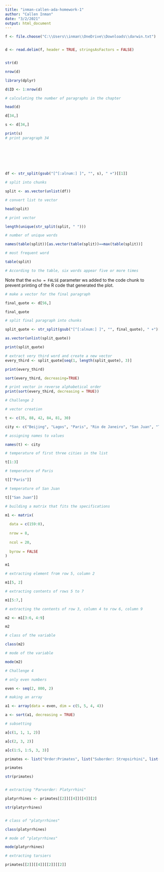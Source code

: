 ---
title: "inman-callen-ada-homework-1"
author: "Callen Inman"
date: "3/2/2021"
output: html_document
---


```{r}
f <- file.choose("C:\\Users\\inman\\OneDrive\\Downloads\\darwin.txt")


d <- read.delim(f, header = TRUE, stringsAsFactors = FALSE)


str(d)

nrow(d)

library(dplyr)

d$ID <- 1:nrow(d)

# calculating the number of paragraphs in the chapter

head(d)

d[34,]

s <- d[34,]

print(s)
# print paragraph 34



```

```{r}

                                                                                                                                                                                                                                                                                                                                                                                                                                                                                                                                                                                                                                                                                                                                                                                                                                                                                                                                                                                                                                                                                                                                                                                                                                library(stringr)
                                                                                                                                                                                                                                                                                                                                                                                                                                                                                                                                                                                                                                                                                                                                                                                                                                                                                                                                                                                                                                                                                                                                                                                                                                                                                              str <- "The fact, as we have seen, that all past and present organic beings can be arranged within a few great classes, in groups subordinate to groups, and with the extinct groups often falling in between the recent groups, is intelligible on the theory of natural selection with its contingencies of extinction and divergence of character. On these same principles we see how it is that the mutual affinities of the forms within each class are so complex and circuitous. We see why certain characters are far more serviceable than others for classification; why adaptive characters, though of paramount importance to the beings, are of hardly any importance in classification; why characters derived from rudimentary parts, though of no service to the beings, are often of high classificatory value; and why embryological characters are often the most valuable of all. The real affinities of all organic beings, in contradistinction to their adaptive resemblances, are due to inheritance or community of descent. The Natural System is a genealogical arrangement, with the acquired grades of difference, marked by the terms, varieties, species, genera, families, etc.; and we have to discover the lines of descent by the most permanent characters, whatever they may be, and of however slight vital importance."
                                                                                                                                                                                                                                                                                                                                                                                                                                                                                                                                                                                                                                                                                                                                                                                                                                                                                                                                                                                                                                
                                                                                                                                                                                                                                                                                                                                                                                                                                                                                                                                                                                                                                                                                                                                                                                                                                                                                                                                                                                                                                                                                                      library(dplyr)                                                                                                 

df <- str_split(gsub("[^[:alnum:] ]", "", s), " +")[[1]]

# split into chunks

split <- as.vector(unlist(df))

# convert list to vector

head(split)

# print vector

length(unique(str_split(split, " ")))

# number of unique words

names(table(split))[as.vector(table(split))==max(table(split))]

# most frequent word

table(split)

# According to the table, six words appear five or more times
```

Note that the `echo = FALSE` parameter ws added to the code chunk to prevent printing of the R code that generated the plot.

```{r}

# make a vector for the final paragraph

final_quote <- d[56,]

final_quote

# split final paragraph into chunks

split_quote <- str_split(gsub("[^[:alnum:] ]", "", final_quote), " +")[[1]]

as.vector(unlist(split_quote))

print(split_quote)

# extract very third word and create a new vector 
every_third <- split_quote[seq(1, length(split_quote), 3)]

print(every_third)

sort(every_third, decreasing=TRUE)

# print vector in reverse alphabetical order
print(sort(every_third, decreasing = TRUE))
```

```{r}
# Challenge 2

# vector creation

t <- c(35, 88, 42, 84, 81, 30)

city <- c("Beijing", "Lagos", "Paris", "Rio de Janeiro", "San Juan", "Toronto")

# assigning names to values

names(t) <- city

# temperature of first three cities in the list

t[1:3]

# temperature of Paris

t[["Paris"]]

# temperature of San Juan

t[["San Juan"]]


```
```{r}

# building a matrix that fits the specifications

m1 <- matrix(
  
  data = c(159:0),
  
  nrow = 8,
  
  ncol = 20,
  
  byrow = FALSE
)

m1

# extracting element from row 5, column 2

m1[5, 2]

# extracting contents of rows 5 to 7

m1[5:7,]

# extracting the contents of row 3, column 4 to row 6, column 9 

m2 <- m1[3:6, 4:9]

m2

# class of the variable 

class(m2)

# mode of the variable

mode(m2)

```
```{r}
# Challenge 4

# only even numbers

even <- seq(2, 800, 2)

# making an array

a1 <- array(data = even, dim = c(5, 5, 4, 4))

a <- sort(a1, decreasing = TRUE)

# subsetting

a[c(1, 1, 1, 2)]

a[c(2, 3, 2)]

a[c(1:5, 1:5, 3, 3)]


```
```{r}

primates <- list("Order:Primates", list("Suborder: Strepsirhini", list("Infraorder: Lorisiformes", list("Superfamily Lorisoidea", c("Lorisidae", "Galagidae")),"Infraorder: Lemuriformes", list("Superfamily Lemuroidea", c("Cheirogaleidae", "Lepilemuridae", "Indriidae", "Lemuridae", "Daubentoniidae"))), "Suborder: Haplorhini", list("Infraorder: Tarsiiformes", list("Superfamily Tarsioidea", c("Tarsiidae")), "Infraorder: Simiiformes", list("Parvorder: Platyrrhini", list("Superfamily Ceboidea", c("Cebidae", "Atelidae", "Pitheciidae")), "Parvorder: Catarrhini", list("Superfamily: Hominoidea", c("Hylobatidae", "Hominidae"), "Superfamily: Cercopithecoidea", c("Cercopithecidae"))))))

primates

str(primates)


# extracting "Parvorder: Platyrrhini"

platyrrhines <- primates[[2]][[4]][[4]][2]

str(platyrrhines)


# class of "platyrrhines"

class(platyrrhines)

# mode of "platyrrhines"

mode(platyrrhines)

# extracting tarsiers

primates[[2]][[4]][[2]][[2]]


```

